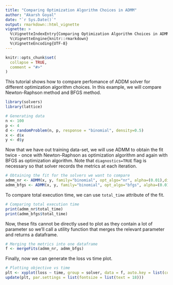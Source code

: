 ```yaml
---
title: "Comparing Optimization Algorithm Choices in ADMM"
author: "Akarsh Goyal"
date: "`r Sys.Date()`"
output: rmarkdown::html_vignette
vignette: >
  %\VignetteIndexEntry{Comparing Optimization Algorithm Choices in ADMM}
  %\VignetteEngine{knitr::rmarkdown}
  %\VignetteEncoding{UTF-8}
---
```


```r
knitr::opts_chunk$set(
  collapse = TRUE,
  comment = "#>"
)
```

This tutorial shows how to compare perfomance of ADDM solver
for different optimization algorithm choices. In this example,
we will compare Newton-Raphson method and BFGS method.


```r
library(solvers)
library(lattice)
```

```r
# Generating data
n <- 100
p <- 4
d <- randomProblem(n, p, response = "binomial", density=0.5)
x <- d$x
y <- d$y
```
Now that we have out training data-set, we will use ADMM to 
obtain the fit twice - once with Newton-Raphson as optimization 
algorithm and again with BFGS as optimization algorithm. Note 
that `diagnostics=TRUE` flag is necessary so that solver records 
the metrics at each iteration.

```r
# Obtaining the fit for the solvers we want to compare
admm_nr <- ADMM(x, y, family="binomial", opt_algo="nr", alpha=(0.01),diagnostics=TRUE)
admm_bfgs <- ADMM(x, y, family="binomial", opt_algo="bfgs", alpha=(0.01),diagnostics=TRUE)
```
To compare total execution time, we can use `total_time` attribute of the fit.


```r
# Comparing total execution time
print(admm_nr$total_time)
print(admm_bfgs$total_time)
```

Now, these fits cannot be directly used to plot as 
they contain a lot of parameter so we'll call a utility 
function that merges the relevant parameter and returns 
a dataframe.

```r
# Merging the metrics into one dataframe
f <- mergeFits(admm_nr, admm_bfgs)
```
Finally, now we can generate the loss vs time plot.

```r
# Plotting objective vs time
plt <- xyplot(loss ~ time, group = solver, data = f, auto.key = list(corner = c(0.9, 0.9)), type = "l")
update(plt, par.settings = list(fontsize = list(text = 18)))
```

